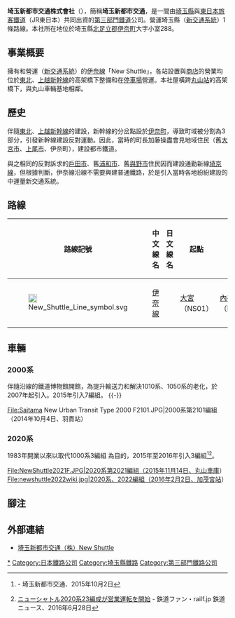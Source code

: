 '''埼玉新都市交通株式會社'''（{{jpn|j=埼玉新都市交通|hg=さいたましんとしこうつう|rm=Saitama Shintoshi Kōtsū|f=y}}），簡稱'''埼玉新都市交通'''，是一間由[[埼玉縣|埼玉縣]]與[[東日本旅客鐵道|東日本旅客鐵道]]（JR東日本）共同出資的[[第三部門鐵道|第三部門鐵道]]公司。營運埼玉縣{{link-ja|自動導引捷運系統|自動案内軌条式旅客輸送システム|AGT}}（[[新交通系統|新交通系統]]）1條路線。本社所在地位於埼玉縣[[北足立郡|北足立郡]][[伊奈町|伊奈町]]大字小室288。

== 事業概要 ==
擁有和營運{{link-ja|自動導引捷運系統|自動案内軌条式旅客輸送システム|AGT}}（[[新交通系統|新交通系統]]）的[[伊奈線|伊奈線]]「New Shuttle」，各站設置與[[商店|商店]]的營業均位於[[東北新幹線|東北]]、[[上越新幹線|上越新幹線]]的高架橋下整備和在[[停車場|停車場]]營運。本社屋橫跨[[丸山站_(埼玉縣)|丸山站]]的高架橋下，與丸山車輛基地相鄰。
== 歷史 ==
{{See also|伊奈線#歴史}}
伴隨[[東北新幹線|東北]]、[[上越新幹線|上越新幹線]]的建設，新幹線的分岔點設於[[伊奈町|伊奈町]]，導致町域被分割為3部分，引發新幹線建設反對運動。因此，當時的町長加藤操盡會見地域住民（舊[[大宮市|大宮市]]、[[上尾市|上尾市]]、伊奈町），建設都市鐵道。

與之相同的反對訴求的[[戶田市|戶田市]]、舊[[浦和市|浦和市]]、舊[[與野市|與野市]]住民因而建設通勤新線[[埼京線|埼京線]]，但根據判斷，伊奈線沿線不需要興建普通鐵路，於是引入當時各地紛紛建設的中運量新交通系統{{link-ja|自動導引捷運系統|自動案内軌条式旅客輸送システム|AGT}}。
== 路線 ==
{| class="wikitable sortable"
|-
!style="width: 4em"|路線記號
!style="width: 4em"|中文線名
!style="width: 4em"|日文線名
!class="unsortable"|起點
!class="unsortable"|終點
!style="width: 4em"|距離（公里）
|-
|[[File:New_Shuttle_Line_symbol.svg|20px]]
|[[伊奈線|伊奈線]]
|{{lang|ja|伊奈線}}
|[[大宮站_(埼玉縣)|大宮]]（NS01）
|[[內宿站|內宿]]（NS13）
|12.7
|}

== 車輛 ==
=== 2000系 ===
{{Main|埼玉新都市交通2000系電力動車組}}
伴隨沿線的鐵道博物館開館，為提升輸送力和解決1010系、1050系的老化，於2007年起引入。2015年引入7編組。
{{-}}
<gallery widths="180" style="font-size:90%">
File:Saitama New Urban Transit Type 2000 F2101.JPG|2000系第2101編組（2014年10月4日、羽貫站）
</gallery>

=== 2020系 ===
{{Main|埼玉新都市交通2020系電力動車組}}
1983年開業以來以取代1000系3編組<!--出典の原文ママ-->為目的，2015年至2016年引入3編組<ref>{{PDFlink|[http://www.new-shuttle.jp/topics/docs/sizyoukaiannai.pdf 2020系新型電車試乗会の募集]}} - 埼玉新都市交通、2015年10月2日</ref><ref>[http://railf.jp/news/2016/06/28/160000.html ニューシャトル2020系23編成が営業運転を開始] {{Wayback|url=http://railf.jp/news/2016/06/28/160000.html |date=20190417124612 }} - 鉄道ファン・railf.jp 鉄道ニュース、2016年6月28日</ref>。
<gallery widths="180" style="font-size:90%">
File:NewShuttle2021F.JPG|2020系第2021編組（2015年11月14日、丸山車庫）
File:newshuttle2022wiki.jpg|2020系、2022編組（2016年2月2日、加茂宮站）
</gallery>
== 腳注 ==
{{Reflist}}

== 外部連結 ==
{{Commonscat|Saitama New Urban Transit}}
* [http://www.new-shuttle.jp/ 埼玉新都市交通（株）New Shuttle] {{Wayback|url=http://www.new-shuttle.jp/ |date=20210302005719 }}

{{Suica}}
{{東京大眾運輸}}
{{DEFAULTSORT:Saitama Shintoshi Koutsu}}
[[Category:埼玉新都市交通|*]]
[[Category:日本鐵路公司|Category:日本鐵路公司]]
[[Category:埼玉縣鐵路|Category:埼玉縣鐵路]]
[[Category:第三部門鐵路公司|Category:第三部門鐵路公司]]